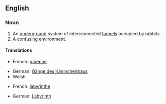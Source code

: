 ==English==

===Noun===
{{en-noun|sg=[[rabbit]] [[warren]]}}

# An [[underground]] system of interconnected [[tunnel]]s occupied by rabbits.
# A confusing environment.

====Translations====
{{trans-top|An [[underground]] system of interconnected [[tunnel]]s occupied by rabbits}}
*French: [[garenne]] {{f}}
{{trans-mid}}
*German: [[Gänge des Kaninchenbaus]] {{p}}
* Welsh: {{t|cy|cwningar|m}}
{{trans-bottom}}

{{trans-top|A confusing environment}}
*French: [[labyrinthe]] {{m}}
{{trans-mid}}
*German: [[Labyrinth]] {{n}}
{{trans-bottom}}